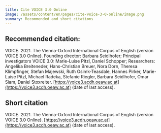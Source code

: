 ```yaml
---
title: Cite VOICE 3.0 Online
image: /assets/content/en/pages/cite-voice-3-0-online/image.png
summary: Recommended and short citations
---
```

## Recommended citation:

VOICE. 2021. The Vienna-Oxford International Corpus of English (version VOICE 3.0 Online). Founding director: Barbara Seidlhofer; Principal investigators VOICE 3.0: Marie-Luise Pitzl, Daniel Schopper; Researchers: Angelika Breiteneder, Hans-Christian Breuer, Nora Dorn, Theresa Klimpfinger, Stefan Majewski, Ruth Osimk-Teasdale, Hannes Pirker, Marie-Luise Pitzl, Michael Radeka, Stefanie Riegler, Barbara Seidlhofer, Omar Siam, Daniel Stoxreiter. [https://voice3.acdh.oeaw.ac.at](https://voice3.acdh.oeaw.ac.at) (date of last access).

## Short citation

VOICE. 2021. The Vienna-Oxford International Corpus of English (version VOICE 3.0 Online). [https://voice3.acdh.oeaw.ac.at](https://voice3.acdh.oeaw.ac.at) (date of last access).
